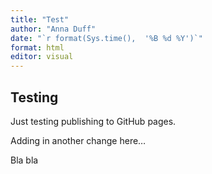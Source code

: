 ```yaml
---
title: "Test"
author: "Anna Duff"
date: "`r format(Sys.time(),  '%B %d %Y')`"
format: html
editor: visual
---
```


## Testing

Just testing publishing to GitHub pages.

Adding in another change here...

Bla bla